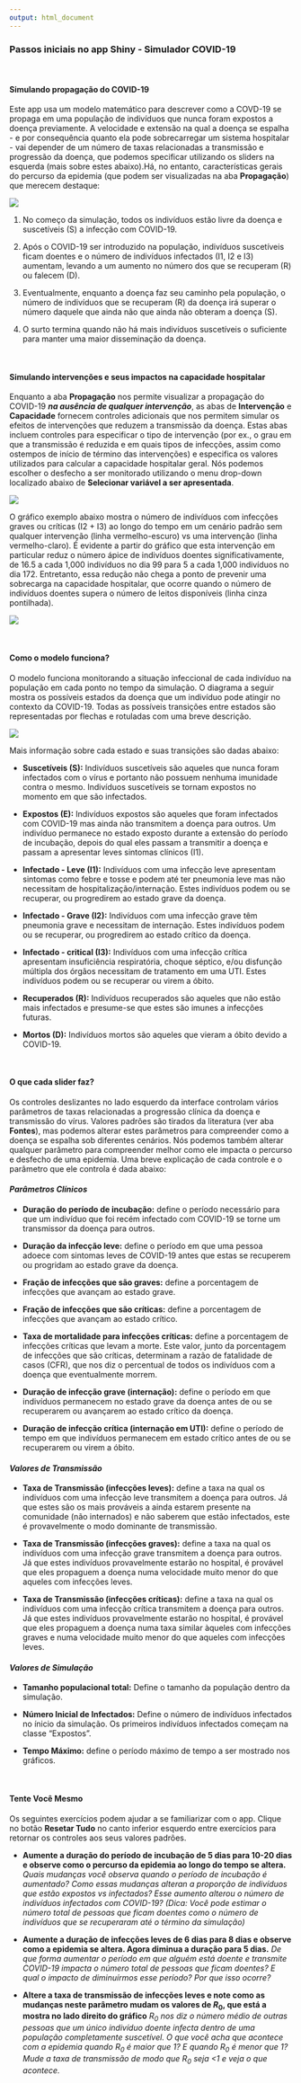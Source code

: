 ---
output: html_document
---
### Passos iniciais no app Shiny - Simulador COVID-19
<br />

#### Simulando propagação do COVID-19

Este app usa um modelo matemático para descrever como a COVD-19 se propaga em uma população de indivíduos que nunca foram expostos a doença previamente. A velocidade e extensão na qual a doença se espalha - e por consequência quanto ela pode sobrecarregar um sistema hospitalar - vai depender de um número de taxas relacionadas a  transmissão e progressão da doença, que podemos specificar utilizando os sliders na esquerda (mais sobre estes abaixo).Há, no entanto,  características gerais do percurso da epidemia (que podem ser visualizadas na aba **Propagação**) que merecem destaque:

![](images/spread_explained.jpeg)


1. No começo da simulação, todos os indivíduos estão livre da doença e suscetíveis (S) a infecção com COVID-19. 

2. Após o COVID-19 ser introduzido na população, indivíduos suscetíveis ficam doentes e o número de indivíduos infectados (I1, I2 e I3) aumentam, levando a um aumento no número dos que se recuperam (R) ou falecem (D).

3. Eventualmente, enquanto a doença faz seu caminho pela população, o número de indivíduos que se recuperam (R) da doença irá superar o número daquele que ainda não que ainda não obteram a doença (S). 

4. O surto termina quando não há mais indivíduos suscetíveis o suficiente para manter uma maior disseminação da doença.

<br />


#### Simulando intervenções e seus impactos na capacidade hospitalar

Enquanto a aba **Propagação**  nos permite visualizar a propagação do COVID-19 **_na ausência de qualquer intervenção_**, as abas de **Intervenção** e **Capacidade**  fornecem controles adicionais que nos permitem simular os efeitos de intervenções que reduzem a transmissão da doença. Estas abas incluem controles para especificar o tipo de intervenção (por ex., o grau em que a transmissão é reduzida e em quais tipos de infecções, assim como ostempos de início de término das intervenções) e especifica os valores utilizados para calcular a capacidade hospitalar geral. Nós podemos escolher o desfecho a ser monitorado utilizando o menu drop-down localizado abaixo de **Selecionar variável a ser apresentada**.

![](images/dropdown.jpeg)


O gráfico exemplo abaixo mostra o número de indivíduos com infecções graves ou críticas (I2 + I3) ao longo do tempo em um cenário padrão sem qualquer intervenção (linha vermelho-escuro) vs uma intervenção (linha vermelho-claro). É evidente a partir do gráfico que esta intervenção em particular reduz o número ápice de indivíduos doentes significativamente, de 16.5 a cada 1,000 indivíduos no dia 99 para 5 a cada 1,000 indivíduos no dia 172. Entretanto, essa redução não chega a ponto de prevenir uma sobrecarga na capacidade hospitalar, que ocorre quando o número de indivíduos doentes supera o número de leitos disponíveis (linha cinza pontilhada).

![](images/intervention.jpeg)

<br />

#### Como o modelo funciona?

O modelo funciona monitorando a situação infeccional de cada indivíduo na população em cada ponto no tempo da simulação. O diagrama a seguir mostra os possíveis estados da doença que um indivíduo pode atingir no contexto da COVID-19. Todas as possíveis transições entre estados são representadas por flechas e rotuladas com uma breve descrição.

![](images/SEIR_labeled.png)

Mais informação sobre cada estado e suas transições são dadas abaixo:

* **Suscetíveis (S):** Indivíduos suscetíveis são aqueles que nunca foram infectados com o vírus e portanto não possuem nenhuma imunidade contra o mesmo. Indivíduos suscetíveis se tornam expostos no momento em que são infectados.

* **Expostos (E):** Indivíduos expostos são aqueles que foram infectados com COVID-19 mas ainda não transmitem a doença para outros. Um indivíduo permanece no estado exposto durante a extensão do período de incubação, depois do qual eles passam a transmitir a doença e passam a apresentar leves sintomas clínicos (I1).

* **Infectado - Leve (I1):** Indivíduos com uma infecção leve apresentam sintomas como febre e tosse e podem até ter pneumonia leve mas não necessitam de hospitalização/internação. Estes indivíduos podem ou se recuperar, ou progredirem ao estado grave da doença. 

* **Infectado - Grave (I2):** Indivíduos com uma infecção grave têm pneumonia grave e necessitam de internação. Estes indivíduos podem ou se recuperar, ou progredirem ao estado crítico da doença.

* **Infectado - critical (I3):** Indivíduos com uma infecção crítica apresentam insuficiência respiratória, choque séptico, e/ou disfunção múltipla dos órgãos necessitam de tratamento em uma UTI. Estes indivíduos podem ou se recuperar ou virem a óbito.

* **Recuperados (R):** Indivíduos recuperados são aqueles que não estão mais infectados e presume-se que estes são imunes a infecções futuras.

* **Mortos (D):** Indivíduos mortos são aqueles que vieram a óbito devido a COVID-19.

<br />

#### O que cada slider faz?

Os controles deslizantes no lado esquerdo da interface controlam vários parâmetros de taxas relacionadas a progressão clínica da doença e transmissão do vírus. Valores padrões são tirados da literatura (ver aba **Fontes**), mas podemos alterar estes parâmetros para compreender como a doença se espalha sob diferentes cenários. Nós podemos também alterar qualquer parâmetro para compreender melhor como ele impacta o percurso e desfecho de uma epidemia. Uma breve explicação de cada controle e o parâmetro que ele controla é dada abaixo:

#### *Parâmetros Clínicos*

* **Duração do período de incubação:** define o período necessário para que um indivíduo que foi recém infectado com COVID-19 se torne um transmissor da doença para outros.

* **Duração da infecção leve:** define o período em que uma pessoa adoece com sintomas leves de COVID-19 antes que estas se recuperem  ou progridam ao estado grave da doença.

* **Fração de infecções que são graves:** define a porcentagem de infecções que avançam ao estado grave.

* **Fração de infecções que são críticas:** define a porcentagem de infecções que avançam ao estado crítico.

* **Taxa de mortalidade para infecções críticas:** define a porcentagem de infecções críticas que levam a morte. Este valor, junto da porcentagem de infecções que são críticas, determinam a razão de fatalidade de casos (CFR),  que nos diz o percentual de todos os indivíduos com a doença que eventualmente morrem. 

* **Duração de infecção grave (internação):** define o período em que indivíduos permanecem no estado grave da doença antes de ou se recuperarem ou avançarem ao estado crítico da doença.

* **Duração de infecção crítica (internação em UTI):** define o período de tempo em que indivíduos permanecem em estado crítico antes de ou se recuperarem ou virem a óbito.

#### *Valores de Transmissão*

* **Taxa de Transmissão (infecções leves):** define a taxa na qual os indivíduos com uma infecção leve transmitem a doença para outros. Já que estes são os mais prováveis a ainda estarem presente na comunidade (não internados) e não saberem que estão infectados, este é provavelmente o modo dominante de transmissão. 

* **Taxa de Transmissão (infecções graves):** define a taxa na qual os indivíduos com uma infecção grave transmitem a doença para outros. Já que estes indivíduos provavelmente estarão no hospital, é provável que eles propaguem a doença numa velocidade muito menor do que aqueles com infecções leves. 

* **Taxa de Transmissão (infecções críticas):** define a taxa na qual os indivíduos com uma infecção crítica transmitem a doença para outros. Já que estes indivíduos provavelmente estarão no hospital, é provável que eles propaguem a doença numa taxa similar àqueles com infecções graves e numa velocidade muito menor do que aqueles com infecções leves. 

#### *Valores de Simulação*

* **Tamanho populacional total:** Define o tamanho da população dentro da simulação.

* **Número Inicial de Infectados:** Define o número de indivíduos infectados no ínicio da simulação. Os primeiros indivíduos infectados começam na classe "Expostos". 

* **Tempo Máximo:** define o período máximo de tempo a ser mostrado nos gráficos.

<br />

#### Tente Você Mesmo

Os seguintes exercícios podem ajudar a se familiarizar com o app. Clique no botão **Resetar Tudo** no canto inferior esquerdo entre exercícios para retornar os controles aos seus valores padrões.

* **Aumente a duração do período de incubação de 5 dias para 10-20 dias e observe como o percurso da epidemia ao longo do tempo se altera.** _Quais mudanças você observa quando o período de incubação é aumentado? Como essas mudanças alteran a proporção de indivíduos que estão expostos vs infectados? Esse aumento alterou o número de indivíduos infectados com COVID-19? (Dica: Você pode estimar o número total de pessoas que ficam doentes como o número de indivíduos que se recuperaram até o término da simulação)_

* **Aumente a duração de infecções leves de 6 dias para 8 dias e observe como a epidemia se altera. Agora diminua a duração para 5 dias.** _De que forma aumentar o período em que alguém está doente e transmite COVID-19 impacta o número total de pessoas que ficam doentes? E qual o impacto de diminuírmos esse período? Por que isso ocorre?_

* **Altere a taxa de transmissão de infecções leves e note como as mudanças neste parâmetro mudam os valores de $R_0$, que está a mostra no lado direito do gráfico** _$R_0$ nos diz o número médio de outras pessoas que um único indivíduo doente infecta dentro de uma população completamente suscetível. O que você acha que acontece com a epidemia quando $R_0$ é maior que 1? E quando $R_0$ é menor que 1? Mude a taxa de transmissão de modo que $R_0$ seja <1 e veja o que acontece._ 


